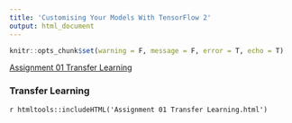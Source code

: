 ```yaml
---
title: 'Customising Your Models With TensorFlow 2'
output: html_document
---
```

<style type='text/css'>
pre:not([class]) {
    background-color: unset;
}
pre {
    border: none;
}
.container-fluid {
    padding: 0;
}
</style>

```r
knitr::opts_chunk$set(warning = F, message = F, error = T, echo = T)
```

[Assignment 01 Transfer Learning](#transfer-learning)  

### Transfer Learning

`r htmltools::includeHTML('Assignment 01 Transfer Learning.html')`

